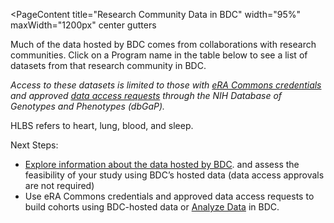 
<PageContent 
  title="Research Community Data in BDC"
  width="95%" maxWidth="1200px" center gutters
>
  Much of the data hosted by BDC comes from collaborations with research communities. Click on
  a Program name in the table below to see a list of datasets from that research community in
  BDC.

  _Access to these datasets is limited to those
  with [eRA Commons credentials](https://public.era.nih.gov/commonsplus/public/login.era?TARGET=https%3A%2F%2Fpublic.era.nih.gov%3A443%2Fcommons)
  and approved [data access requests](https://dbgap.ncbi.nlm.nih.gov/aa/wga.cgi?page=login)
  through the NIH Database of Genotypes and Phenotypes (dbGaP)._
</PageContent>

<ProgramStudiesTable />

<PageContent width="95%" maxWidth="1200px" center gutters>
  HLBS refers to heart, lung, blood, and sleep.
  
  Next Steps:
  - [Explore information about the data hosted by BDC](/use-bdc/explore-data).
    and assess the feasibility of your study using BDC’s hosted data (data access approvals are not required)
  - Use eRA Commons credentials and approved data access requests to build cohorts using 
    BDC-hosted data or [Analyze Data](/use-bdc/analyze-data) in BDC.
</PageContent>

